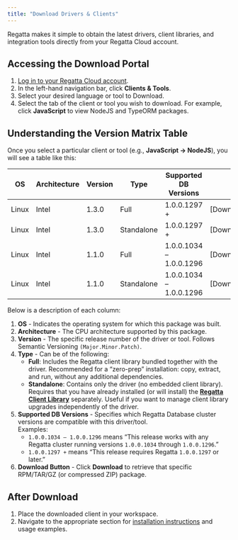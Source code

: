 ```yaml
---
title: "Download Drivers & Clients"
---
```


Regatta makes it simple to obtain the latest drivers, client libraries, and integration tools directly from your Regatta Cloud account.

## Accessing the Download Portal

1. [Log in to your Regatta Cloud account](https://docs.regatta.dev/regatta-cloud/regatta-cloud/access-the-cloud).
2. In the left-hand navigation bar, click **Clients & Tools**.
3. Select your desired language or tool to Download.
4. Select the tab of the client or tool you wish to download. For example, click **JavaScript** to view NodeJS and TypeORM packages.

## Understanding the Version Matrix Table

Once you select a particular client or tool (e.g., **JavaScript → NodeJS**), you will see a table like this:

| OS    | Architecture | Version | Type       | Supported DB Versions   |            |
| ----- | ------------ | ------- | ---------- | ----------------------- | ---------- |
| Linux | Intel        | 1.3.0   | Full       | 1.0.0.1297 \+           | [Download] |
| Linux | Intel        | 1.3.0   | Standalone | 1.0.0.1297 \+           | [Download] |
| Linux | Intel        | 1.1.0   | Full       | 1.0.0.1034 – 1.0.0.1296 | [Download] |
| Linux | Intel        | 1.1.0   | Standalone | 1.0.0.1034 – 1.0.0.1296 | [Download] |

Below is a description of each column:

1. **OS** - Indicates the operating system for which this package was built.
2. **Architecture** - The CPU architecture supported by this package.
3. **Version** - The specific release number of the driver or tool. Follows Semantic Versioning `(Major.Minor.Patch)`.
4. **Type** - Can be of the following:
   - **Full**: Includes the Regatta client library bundled together with the driver. Recommended for a “zero-prep” installation: copy, extract, and run, without any additional dependencies.
   - **Standalone**: Contains only the driver (no embedded client library). Requires that you have already installed (or will install) the [**Regatta Client Library**](https://docs.regatta.dev/drivers-and-clients/client-lib) separately. Useful if you want to manage client library upgrades independently of the driver.
5. **Supported DB Versions** - Specifies which Regatta Database cluster versions are compatible with this driver/tool.\
   Examples:
   - `1.0.0.1034 – 1.0.0.1296` means “This release works with any Regatta cluster running versions `1.0.0.1034` through `1.0.0.1296`.”
   - `1.0.0.1297 +` means “This release requires Regatta `1.0.0.1297` or later.”
6. **Download Button** - Click **Download** to retrieve that specific RPM/TAR/GZ (or compressed ZIP) package.

## After Download

1. Place the downloaded client in your workspace.
2. Navigate to the appropriate section for [installation instructions](https://docs.regatta.dev/drivers-and-clients/connecting-applications-to-regatta) and usage examples.